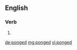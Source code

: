 ==English==

===Verb===
{{head|en|verb form}}

# {{en-past of|pong}}

[[de:ponged]]
[[mg:ponged]]
[[vi:ponged]]